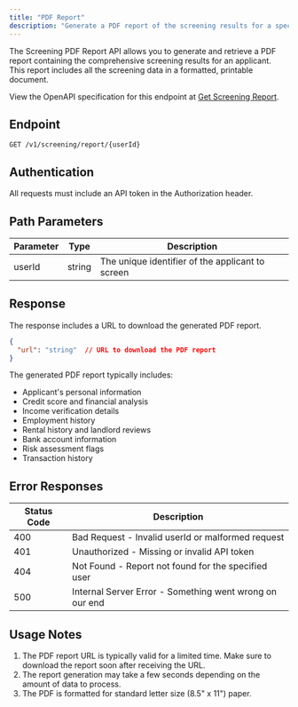 ```yaml
---
title: "PDF Report"
description: "Generate a PDF report of the screening results for a specific applicant."
---
```


The Screening PDF Report API allows you to generate and retrieve a PDF report containing the comprehensive screening results for an applicant. This report includes all the screening data in a formatted, printable document.

View the OpenAPI specification for this endpoint at [Get Screening Report](/api-reference/screening/get-the-screening-report).

## Endpoint

```http
GET /v1/screening/report/{userId}
```

## Authentication

All requests must include an API token in the Authorization header.

## Path Parameters

| Parameter | Type   | Description                                      |
|-----------|--------|--------------------------------------------------|
| userId    | string | The unique identifier of the applicant to screen |

## Response

The response includes a URL to download the generated PDF report.

```json
{
  "url": "string"  // URL to download the PDF report
}
```

The generated PDF report typically includes:
- Applicant's personal information
- Credit score and financial analysis
- Income verification details
- Employment history
- Rental history and landlord reviews
- Bank account information
- Risk assessment flags
- Transaction history

## Error Responses

| Status Code | Description                                                  |
|-------------|--------------------------------------------------------------|
| 400         | Bad Request - Invalid userId or malformed request            |
| 401         | Unauthorized - Missing or invalid API token                   |
| 404         | Not Found - Report not found for the specified user          |
| 500         | Internal Server Error - Something went wrong on our end      |

## Usage Notes

1. The PDF report URL is typically valid for a limited time. Make sure to download the report soon after receiving the URL.
2. The report generation may take a few seconds depending on the amount of data to process.
3. The PDF is formatted for standard letter size (8.5" x 11") paper.